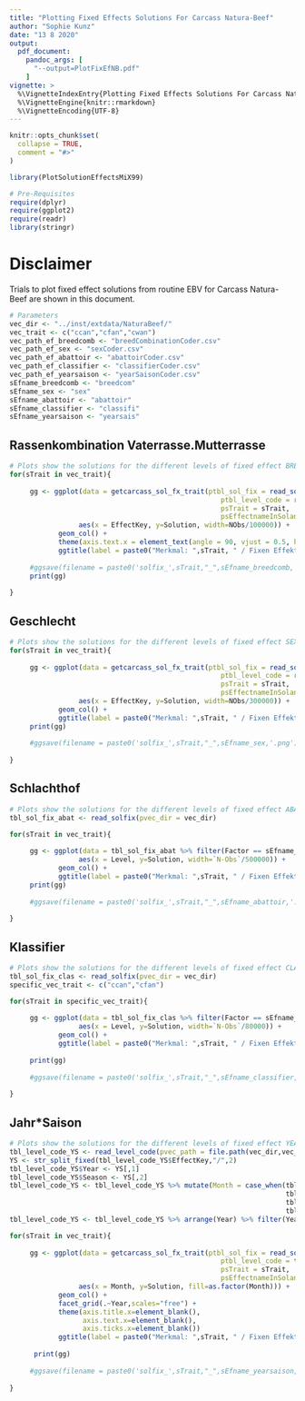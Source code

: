 ```yaml
---
title: "Plotting Fixed Effects Solutions For Carcass Natura-Beef"
author: "Sophie Kunz"
date: "13 8 2020"
output: 
  pdf_document:
    pandoc_args: [ 
      "--output=PlotFixEfNB.pdf" 
    ]
vignette: >
  %\VignetteIndexEntry{Plotting Fixed Effects Solutions For Carcass Natura-Beef}
  %\VignetteEngine{knitr::rmarkdown}
  %\VignetteEncoding{UTF-8}
---
```


```r
knitr::opts_chunk$set(
  collapse = TRUE,
  comment = "#>"
)
```

```r
library(PlotSolutionEffectsMiX99)
```

```r
# Pre-Requisites
require(dplyr)
require(ggplot2)
require(readr)
library(stringr)
```

# Disclaimer
Trials to plot fixed effect solutions from routine EBV for Carcass Natura-Beef are shown in this document.

```r
# Parameters
vec_dir <- "../inst/extdata/NaturaBeef/"
vec_trait <- c("ccan","cfan","cwan")
vec_path_ef_breedcomb <- "breedCombinationCoder.csv"
vec_path_ef_sex <- "sexCoder.csv"
vec_path_ef_abattoir <- "abattoirCoder.csv"
vec_path_ef_classifier <- "classifierCoder.csv"
vec_path_ef_yearsaison <- "yearSaisonCoder.csv"
sEfname_breedcomb <- "breedcom"
sEfname_sex <- "sex"
sEfname_abattoir <- "abattoir"
sEfname_classifier <- "classifi"
sEfname_yearsaison <- "yearsais"
```

## Rassenkombination Vaterrasse.Mutterrasse

```r
# Plots show the solutions for the different levels of fixed effect BREEDCOMBINATION
for(sTrait in vec_trait){
  
     gg <- ggplot(data = getcarcass_sol_fx_trait(ptbl_sol_fix = read_solfix(pvec_dir = vec_dir),
                                                    ptbl_level_code = read_level_code(pvec_path = file.path(vec_dir,vec_path_ef_breedcomb)),
                                                    psTrait = sTrait,
                                                    psEffectnameInSolani = sEfname_breedcomb), 
                 aes(x = EffectKey, y=Solution, width=NObs/100000)) + 
            geom_col() + 
            theme(axis.text.x = element_text(angle = 90, vjust = 0.5, hjust=1)) +
            ggtitle(label = paste0("Merkmal: ",sTrait, " / Fixen Effekt: ",sEfname_breedcomb))
     
     #ggsave(filename = paste0('solfix_',sTrait,"_",sEfname_breedcomb,'.png'), plot = gg)
     print(gg)
  
}
```

## Geschlecht

```r
# Plots show the solutions for the different levels of fixed effect SEX
for(sTrait in vec_trait){
  
     gg <- ggplot(data = getcarcass_sol_fx_trait(ptbl_sol_fix = read_solfix(pvec_dir = vec_dir),
                                                    ptbl_level_code = read_level_code(pvec_path = file.path(vec_dir,vec_path_ef_sex)),
                                                    psTrait = sTrait,
                                                    psEffectnameInSolani = sEfname_sex), 
                 aes(x = EffectKey, y=Solution, width=NObs/300000)) + 
            geom_col() + 
            ggtitle(label = paste0("Merkmal: ",sTrait, " / Fixen Effekt: ",sEfname_sex))
     print(gg)
     
     #ggsave(filename = paste0('solfix_',sTrait,"_",sEfname_sex,'.png'), plot = gg)
  
}
```

## Schlachthof

```r
# Plots show the solutions for the different levels of fixed effect ABATTOIR
tbl_sol_fix_abat <- read_solfix(pvec_dir = vec_dir)

for(sTrait in vec_trait){
  
     gg <- ggplot(data = tbl_sol_fix_abat %>% filter(Factor == sEfname_abattoir & Trait == sTrait), 
                 aes(x = Level, y=Solution, width=`N-Obs`/500000)) + 
            geom_col() + 
            ggtitle(label = paste0("Merkmal: ",sTrait, " / Fixen Effekt: ",sEfname_abattoir))
     print(gg)
     
     #ggsave(filename = paste0('solfix_',sTrait,"_",sEfname_abattoir,'.png'), plot = gg)
  
}
```

## Klassifier

```r
# Plots show the solutions for the different levels of fixed effect CLASSIFIER
tbl_sol_fix_clas <- read_solfix(pvec_dir = vec_dir)
specific_vec_trait <- c("ccan","cfan")

for(sTrait in specific_vec_trait){
  
     gg <- ggplot(data = tbl_sol_fix_clas %>% filter(Factor == sEfname_classifier & Trait == sTrait), 
                 aes(x = Level, y=Solution, width=`N-Obs`/80000)) + 
            geom_col() + 
            ggtitle(label = paste0("Merkmal: ",sTrait, " / Fixen Effekt: ",sEfname_classifier))
     
     print(gg)
     
     #ggsave(filename = paste0('solfix_',sTrait,"_",sEfname_classifier,'.png'), plot = gg)
  
}
```

## Jahr*Saison

```r
# Plots show the solutions for the different levels of fixed effect YEARSAISON
tbl_level_code_YS <- read_level_code(pvec_path = file.path(vec_dir,vec_path_ef_yearsaison))
YS <- str_split_fixed(tbl_level_code_YS$EffectKey,"/",2)
tbl_level_code_YS$Year <- YS[,1]
tbl_level_code_YS$Season <- YS[,2]
tbl_level_code_YS <- tbl_level_code_YS %>% mutate(Month = case_when(tbl_level_code_YS$Season == "spring" ~ 3,
                                                                    tbl_level_code_YS$Season == "summer" ~ 6,
                                                                    tbl_level_code_YS$Season == "autumn" ~ 9,
                                                                    tbl_level_code_YS$Season == "winter" ~ 12))
tbl_level_code_YS <- tbl_level_code_YS %>% arrange(Year) %>% filter(Year > 2008)

for(sTrait in vec_trait){
  
     gg <- ggplot(data = getcarcass_sol_fx_trait(ptbl_sol_fix = read_solfix(pvec_dir = vec_dir),
                                                    ptbl_level_code = tbl_level_code_YS,
                                                    psTrait = sTrait,
                                                    psEffectnameInSolani = sEfname_yearsaison), 
                 aes(x = Month, y=Solution, fill=as.factor(Month))) + 
            geom_col() + 
            facet_grid(.~Year,scales="free") +
            theme(axis.title.x=element_blank(),
                  axis.text.x=element_blank(),
                  axis.ticks.x=element_blank())
            ggtitle(label = paste0("Merkmal: ",sTrait, " / Fixen Effekt: ",sEfname_yearsaison))
            
      print(gg)
     
     #ggsave(filename = paste0('solfix_',sTrait,"_",sEfname_yearsaison,'.png'), plot = gg)
  
}
```
